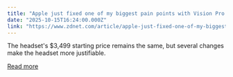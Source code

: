 ```yaml
---
title: "Apple just fixed one of my biggest pain points with Vision Pro - what's new with the M5 model"
date: "2025-10-15T16:24:00.000Z"
link: "https://www.zdnet.com/article/apple-just-fixed-one-of-my-biggest-pain-points-with-vision-pro-whats-new-with-the-m5-model/"
---
```


The headset's $3,499 starting price remains the same, but several changes make the headset more justifiable.

[Read more](https://www.zdnet.com/article/apple-just-fixed-one-of-my-biggest-pain-points-with-vision-pro-whats-new-with-the-m5-model/)
